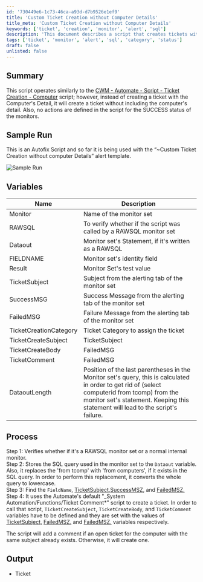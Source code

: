 ```yaml
---
id: '730449e6-1c73-46ca-a93d-d7b9526e1ef9'
title: 'Custom Ticket Creation without Computer Details'
title_meta: 'Custom Ticket Creation without Computer Details'
keywords: ['ticket', 'creation', 'monitor', 'alert', 'sql']
description: 'This document describes a script that creates tickets without including computer details, functioning similarly to the CWM Automate script for ticket creation. It outlines the variables used, the process for ticket creation, and the expected output, focusing on RAWSQL monitor sets and internal monitors.'
tags: ['ticket', 'monitor', 'alert', 'sql', 'category', 'status']
draft: false
unlisted: false
---
```

## Summary

This script operates similarly to the [CWM - Automate - Script - Ticket Creation - Computer](https://proval.itglue.com/DOC-5078775-9098338) script; however, instead of creating a ticket with the Computer's Detail, it will create a ticket without including the computer's detail. Also, no actions are defined in the script for the SUCCESS status of the monitors.

## Sample Run

This is an Autofix Script and so far it is being used with the “~Custom Ticket Creation without computer Details” alert template.

![Sample Run](../../../static/img/Ticket-Creation---Without-Computer-Information-And-Failures-Only-Autofix/image_1.png)

## Variables

| Name                    | Description                                                                                              |
|-------------------------|----------------------------------------------------------------------------------------------------------|
| Monitor                 | Name of the monitor set                                                                                  |
| RAWSQL                  | To verify whether if the script was called by a RAWSQL monitor set                                       |
| Dataout                 | Monitor set's Statement, if it's written as a RAWSQL                                                    |
| FIELDNAME               | Monitor set's identity field                                                                              |
| Result                  | Monitor Set's test value                                                                                 |
| TicketSubject           | Subject from the alerting tab of the monitor set                                                         |
| SuccessMSG              | Success Message from the alerting tab of the monitor set                                                |
| FailedMSG               | Failure Message from the alerting tab of the monitor set                                                 |
| TicketCreationCategory   | Ticket Category to assign the ticket                                                                      |
| TicketCreateSubject      | TicketSubject                                                                                             |
| TicketCreateBody         | FailedMSG                                                                                                 |
| TicketComment            | FailedMSG                                                                                                 |
| DataoutLength           | Position of the last parentheses in the Monitor set's query, this is calculated in order to get rid of (select computerid from tcomp) from the monitor set's statement. Keeping this statement will lead to the script's failure. |

## Process

Step 1: Verifies whether if it's a RAWSQL monitor set or a normal internal monitor.  
Step 2: Stores the SQL query used in the monitor set to the `Dataout` variable. Also, it replaces the 'from tcomp' with 'from computers', if it exists in the SQL query. In order to perform this replacement, it converts the whole query to lowercase.  
Step 3: Find the `FieldName`, [TicketSubject,SuccessMSZ](http://TicketSubject,SuccessMSZ), and [FailedMSZ.](http://FailedMSZ.)  
Step 4: It uses the Automate's default "_System Automation/Functions/Ticket Comment*" script to create a ticket. In order to call that script, `TicketCreateSubject`, `TicketCreateBody`, and `TicketComment` variables have to be defined and they are set with the values of [TicketSubject,](http://TicketSubject,SuccessMSZ) [FailedMSZ.](http://FailedMSZ.) and [FailedMSZ.](http://FailedMSZ) variables respectively.  

The script will add a comment if an open ticket for the computer with the same subject already exists. Otherwise, it will create one.

## Output

- Ticket











